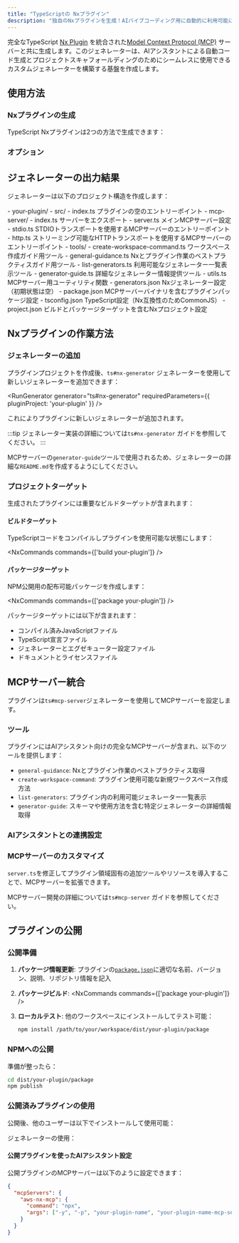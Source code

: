 ```yaml
---
title: "TypeScriptの Nxプラグイン"
description: "独自のNxプラグインを生成！AIバイブコーディング用に自動的に利用可能になるカスタムジェネレーターを構築"
---
```





完全なTypeScript [Nx Plugin](https://nx.dev/extending-nx/intro/getting-started) を統合された[Model Context Protocol (MCP)](https://modelcontextprotocol.io/) サーバーと共に生成します。このジェネレーターは、AIアシスタントによる自動コード生成とプロジェクトスキャフォールディングのためにシームレスに使用できるカスタムジェネレーターを構築する基盤を作成します。

## 使用方法

### Nxプラグインの生成

TypeScript Nxプラグインは2つの方法で生成できます：

<RunGenerator generator="ts#nx-plugin" />

### オプション

<GeneratorParameters generator="ts#nx-plugin" />

## ジェネレーターの出力結果

ジェネレーターは以下のプロジェクト構造を作成します：

<FileTree>
- your-plugin/
  - src/
    - index.ts プラグインの空のエントリーポイント
    - mcp-server/
      - index.ts サーバーをエクスポート
      - server.ts メインMCPサーバー設定
      - stdio.ts STDIOトランスポートを使用するMCPサーバーのエントリーポイント
      - http.ts ストリーミング可能なHTTPトランスポートを使用するMCPサーバーのエントリーポイント
      - tools/
        - create-workspace-command.ts ワークスペース作成ガイド用ツール
        - general-guidance.ts Nxとプラグイン作業のベストプラクティスガイド用ツール
        - list-generators.ts 利用可能なジェネレーター一覧表示ツール
        - generator-guide.ts 詳細なジェネレーター情報提供ツール
      - utils.ts MCPサーバー用ユーティリティ関数
  - generators.json Nxジェネレーター設定（初期状態は空）
  - package.json MCPサーバーバイナリを含むプラグインパッケージ設定
  - tsconfig.json TypeScript設定（Nx互換性のためCommonJS）
  - project.json ビルドとパッケージターゲットを含むNxプロジェクト設定
</FileTree>

## Nxプラグインの作業方法

### ジェネレーターの追加

プラグインプロジェクトを作成後、<Link path="/guides/ts-nx-generator">`ts#nx-generator`</Link> ジェネレーターを使用して新しいジェネレーターを追加できます：

<RunGenerator generator="ts#nx-generator" requiredParameters={{ pluginProject: 'your-plugin' }} />

これによりプラグインに新しいジェネレーターが追加されます。

:::tip
ジェネレーター実装の詳細については<Link path="/guides/ts-nx-generator">`ts#nx-generator` ガイド</Link>を参照してください。
:::

MCPサーバーの`generator-guide`ツールで使用されるため、ジェネレーターの詳細な`README.md`を作成するようにしてください。

### プロジェクトターゲット

生成されたプラグインには重要なビルドターゲットが含まれます：

#### ビルドターゲット
TypeScriptコードをコンパイルしプラグインを使用可能な状態にします：

<NxCommands commands={['build your-plugin']} />

#### パッケージターゲット
NPM公開用の配布可能パッケージを作成します：

<NxCommands commands={['package your-plugin']} />

パッケージターゲットには以下が含まれます：
- コンパイル済みJavaScriptファイル
- TypeScript宣言ファイル
- ジェネレーターとエグゼキューター設定ファイル
- ドキュメントとライセンスファイル

## MCPサーバー統合

プラグインは<Link path="/guides/ts-mcp-server">`ts#mcp-server`</Link>ジェネレーターを使用してMCPサーバーを設定します。

### ツール

プラグインにはAIアシスタント向けの完全なMCPサーバーが含まれ、以下のツールを提供します：

- `general-guidance`: Nxとプラグイン作業のベストプラクティス取得
- `create-workspace-command`: プラグイン使用可能な新規ワークスペース作成方法
- `list-generators`: プラグイン内の利用可能ジェネレーター一覧表示
- `generator-guide`: スキーマや使用方法を含む特定ジェネレーターの詳細情報取得

### AIアシスタントとの連携設定

<Snippet name="mcp/configuration" parentHeading="Configuring with AI Assistants" />

### MCPサーバーのカスタマイズ

`server.ts`を修正してプラグイン領域固有の追加ツールやリソースを導入することで、MCPサーバーを拡張できます。

MCPサーバー開発の詳細については<Link path="/guides/ts-mcp-server">`ts#mcp-server` ガイド</Link>を参照してください。

## プラグインの公開

### 公開準備

1. **パッケージ情報更新**: プラグインの[`package.json`](https://docs.npmjs.com/cli/v10/configuring-npm/package-json)に適切な名前、バージョン、説明、リポジトリ情報を記入

2. **パッケージビルド**:
   <NxCommands commands={['package your-plugin']} />

3. **ローカルテスト**: 他のワークスペースにインストールしてテスト可能：
   ```bash
   npm install /path/to/your/workspace/dist/your-plugin/package
   ```

### NPMへの公開

準備が整ったら：

```bash
cd dist/your-plugin/package
npm publish
```

### 公開済みプラグインの使用

公開後、他のユーザーは以下でインストールして使用可能：

<InstallCommand pkg="your-plugin-name" />

ジェネレーターの使用：

<RunGenerator namespace="your-plugin-name" generator="your-generator-name" />

#### 公開プラグインを使ったAIアシスタント設定

公開プラグインのMCPサーバーは以下のように設定できます：

```json {3-6}
{
  "mcpServers": {
    "aws-nx-mcp": {
      "command": "npx",
      "args": ["-y", "-p", "your-plugin-name", "your-plugin-name-mcp-server"]
    }
  }
}
```